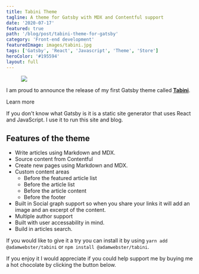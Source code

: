 ```yaml
---
title: Tabini Theme
tagline: A theme for Gatsby with MDX and Contentful support
date: '2020-07-17'
featured: true
path: '/blog/post/tabini-theme-for-gatsby'
category: 'Front-end development'
featuredImage: images/tabini.jpg
tags: ['Gatsby', 'React', 'Javascript', 'Theme', 'Store']
heroColor: '#195594'
layout: full
---
```


 <figure>

![](/images/tabini01.jpg)

</figure>

I am proud to announce the release of my first Gatsby theme called [**Tabini**](https://gatsbytheme.adamwebster.me/tabini).

<LinkButton to="/tabini">Learn more</LinkButton>


If you don't know what Gatsby is it is a static site generator that uses React and JavaScript.  I use it to run this site and blog.


## Features of the theme

- Write articles using Markdown and MDX.
- Source content from Contentful
- Create new pages using Markdown and MDX.
- Custom content areas
  - Before the featured article list
  - Before the article list
  - Before the article content
  - Before the footer
- Built in Social graph support so when you share your links it will add an image and an excerpt of the content.
- Multiple author support
- Built with user accessability in mind.
- Build in articles search.


If you would like to give it a try you can install it by using `yarn add @adamwebster/tabini` or `npm install @adamwebster/tabini`.

If you enjoy it I would appreciate if you could help support me by buying me a hot chocolate by clicking the button below.

<BuyMeACoffeeWidget />
